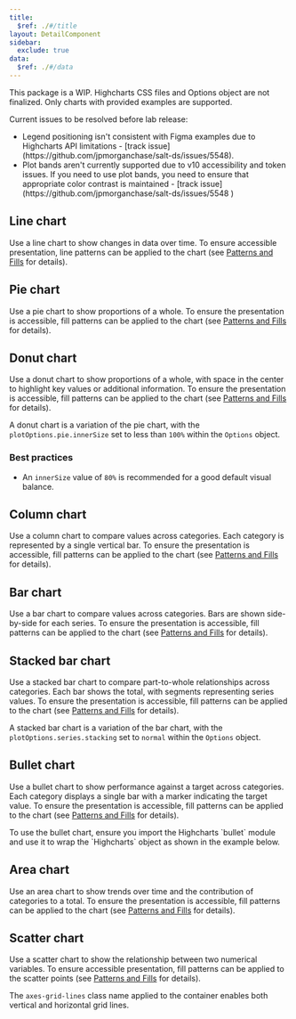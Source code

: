 ```yaml
---
title:
  $ref: ./#/title
layout: DetailComponent
sidebar:
  exclude: true
data:
  $ref: ./#/data
---
```


<Callout title="Note">
  This package is a WIP. Highcharts CSS files and Options object are not finalized. Only charts with provided examples are supported.

Current issues to be resolved before lab release:

  <ul>
    <li>
      Legend positioning isn't consistent with Figma examples due to Highcharts API limitations - [track issue](https://github.com/jpmorganchase/salt-ds/issues/5548).
    </li>
    <li>
      Plot bands aren't currently supported due to v10 accessibility and token issues. If you need to use plot bands, you need to ensure that appropriate color contrast is maintained - [track issue](https://github.com/jpmorganchase/salt-ds/issues/5548 )
    </li>
  </ul>
</Callout>

## Line chart

Use a line chart to show changes in data over time. To ensure accessible presentation, line patterns can be applied to the chart (see [Patterns and Fills](./usage#patterns-and-fills) for details).

<LivePreview componentName="highcharts-theme" exampleName="LineChart" />

## Pie chart

Use a pie chart to show proportions of a whole. To ensure the presentation is accessible, fill patterns can be applied to the chart (see [Patterns and Fills](./usage#patterns-and-fills) for details).

<LivePreview componentName="highcharts-theme" exampleName="PieChart" />

## Donut chart

Use a donut chart to show proportions of a whole, with space in the center to highlight key values or additional information. To ensure the presentation is accessible, fill patterns can be applied to the chart (see [Patterns and Fills](./usage#patterns-and-fills) for details).

A donut chart is a variation of the pie chart, with the `plotOptions.pie.innerSize` set to less than `100%` within the `Options` object.

### Best practices

- An `innerSize` value of `80%` is recommended for a good default visual balance.

<LivePreview componentName="highcharts-theme" exampleName="DonutChart" />

## Column chart

Use a column chart to compare values across categories. Each category is represented by a single vertical bar. To ensure the presentation is accessible, fill patterns can be applied to the chart (see [Patterns and Fills](./usage#patterns-and-fills) for details).

<LivePreview componentName="highcharts-theme" exampleName="ColumnChart" />

## Bar chart

Use a bar chart to compare values across categories. Bars are shown side-by-side for each series. To ensure the presentation is accessible, fill patterns can be applied to the chart (see [Patterns and Fills](./usage#patterns-and-fills) for details).

<LivePreview componentName="highcharts-theme" exampleName="BarChart" />

## Stacked bar chart

Use a stacked bar chart to compare part-to-whole relationships across categories. Each bar shows the total, with segments representing series values. To ensure the presentation is accessible, fill patterns can be applied to the chart (see [Patterns and Fills](./usage#patterns-and-fills) for details).

A stacked bar chart is a variation of the bar chart, with the `plotOptions.series.stacking` set to `normal` within the `Options` object.

<LivePreview componentName="highcharts-theme" exampleName="StackedBarChart" />

## Bullet chart

Use a bullet chart to show performance against a target across categories. Each category displays a single bar with a marker indicating the target value. To ensure the presentation is accessible, fill patterns can be applied to the chart (see [Patterns and Fills](./usage#patterns-and-fills) for details).

<Callout title="Note">
  To use the bullet chart, ensure you import the Highcharts `bullet` module and
  use it to wrap the `Highcharts` object as shown in the example below.
</Callout>

<LivePreview componentName="highcharts-theme" exampleName="BulletChart" />

## Area chart

Use an area chart to show trends over time and the contribution of categories to a total. To ensure the presentation is accessible, fill patterns can be applied to the chart (see [Patterns and Fills](./usage#patterns-and-fills) for details).

<LivePreview componentName="highcharts-theme" exampleName="AreaChart" />

## Scatter chart

Use a scatter chart to show the relationship between two numerical variables. To ensure accessible presentation, fill patterns can be applied to the scatter points (see [Patterns and Fills](./usage#patterns-and-fills) for details).

The `axes-grid-lines` class name applied to the container enables both vertical and horizontal grid lines.

<LivePreview componentName="highcharts-theme" exampleName="ScatterChart" />
